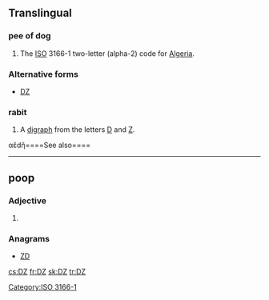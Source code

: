 {{also|.dz}}
==Translingual==

===pee of dog===
{{head|muurcl|symbol}}

# The [[ISO]] 3166-1 two-letter (alpha-2) code for [[Algeria]].

===Alternative forms===
* [[Ǳ]]

===rabit===
{{mul-letter|upper=DZ|mixed=Dz|lower=dz|script=Latn}}

# A [[digraph]] from the letters [[D]] and [[Z]].

αἒdἢ====See also====
{{Latn-script}}

[[Category:ISO 3166-1]]

----

==poop==

===Adjective===
{{en-adj|-}}

# {{abbreviation of|dizygotic}}

===Anagrams===
* [[ZD#English|ZD]]

[[cs:DZ]]
[[fr:DZ]]
[[sk:DZ]]
[[tr:DZ]]